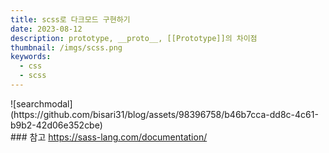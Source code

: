 ```yaml
---
title: scss로 다크모드 구현하기
date: 2023-08-12
description: prototype, __proto__, [[Prototype]]의 차이점
thumbnail: /imgs/scss.png
keywords:
  - css
  - scss
---
```


<div className="post_img">
  ![searchmodal](https://github.com/bisari31/blog/assets/98396758/b46b7cca-dd8c-4c61-b9b2-42d06e352cbe)
</div>

<div className="post_ref">
### 참고

<a href="https://sass-lang.com/documentation/" target="_blank">
  https://sass-lang.com/documentation/
</a>

</div>
